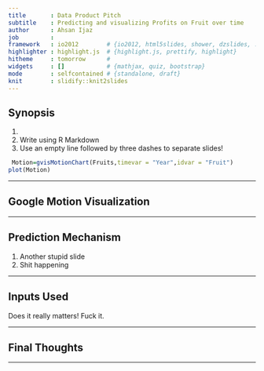 ```yaml
---
title       : Data Product Pitch
subtitle    : Predicting and visualizing Profits on Fruit over time
author      : Ahsan Ijaz
job         : 
framework   : io2012        # {io2012, html5slides, shower, dzslides, ...}
highlighter : highlight.js  # {highlight.js, prettify, highlight}
hitheme     : tomorrow      # 
widgets     : []            # {mathjax, quiz, bootstrap}
mode        : selfcontained # {standalone, draft}
knit        : slidify::knit2slides
---
```


## Synopsis

1. 
2. Write using R Markdown
3. Use an empty line followed by three dashes to separate slides!

```r
 Motion=gvisMotionChart(Fruits,timevar = "Year",idvar = "Fruit")
plot(Motion)
```
--- 

## Google Motion Visualization


---


## Prediction Mechanism

1. Another stupid slide
2. Shit happening

---

## Inputs Used

Does it really matters! Fuck it.

---

## Final Thoughts

---


